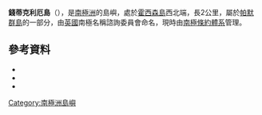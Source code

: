 {{Coord|63|43|S|61|48|W|source:GNIS|display=title}}

'''錢蒂克利厄島'''（{{lang-en|Chanticleer Island}}），是[[南極洲|南極洲]]的島嶼，處於[[霍西森島|霍西森島]]西北端，長2公里，屬於[[帕默群島|帕默群島]]的一部分，由[[英國|英國]]南極名稱諮詢委員會命名，現時由[[南極條約體系|南極條約體系]]管理。

==參考資料==
*{{cite web |url=http://www.scribd.com/doc/36721395/Gna-GeographicNamesOfTheAntarctic1stEdition1981-djvu |work=Gna-GeographicNamesOfTheAntarctic1stEdition1981_djvu |title=Chanticleer Island |page=385 |accessdate=November 2, 2011 |archive-date=2013-10-15 |archive-url=https://web.archive.org/web/20131015093051/http://www.scribd.com/doc/36721395/Gna-GeographicNamesOfTheAntarctic1stEdition1981-djvu |dead-url=no }}
*{{cite gnis | type = antarid | id = 2622| name = Chanticleer Island | accessdate = November 2, 2011}}
*{{usgs-gazetteer|id=2622}}

{{Antarctica-geo-stub}}
[[Category:南極洲島嶼|Category:南極洲島嶼]]
